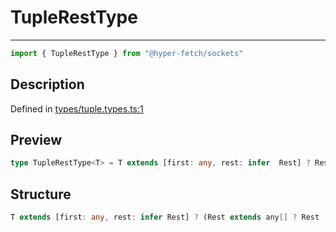 

# TupleRestType

<div class="api-docs__separator" data-reactroot="">

---

</div><div class="api-docs__import" data-reactroot="">

```ts
import { TupleRestType } from "@hyper-fetch/sockets"
```

</div><div class="api-docs__section">

## Description

</div><div class="api-docs__description"><span class="api-docs__do-not-parse">



</span></div><p class="api-docs__definition">

Defined in [types/tuple.types.ts:1](https://github.com/BetterTyped/hyper-fetch/blob/aff5c35a/packages/sockets/src/types/tuple.types.ts#L1)

</p><div class="api-docs__section">

## Preview

</div><div class="api-docs__preview type single">

```ts
type TupleRestType<T> = T extends [first: any, rest: infer  Rest] ? Rest extends any[] ? Rest : [] : [];
```

</div><div class="api-docs__section">

## Structure

</div><div class="api-docs__returns">

```ts
T extends [first: any, rest: infer Rest] ? (Rest extends any[] ? Rest : [undefined]) : [undefined]
```

</div>